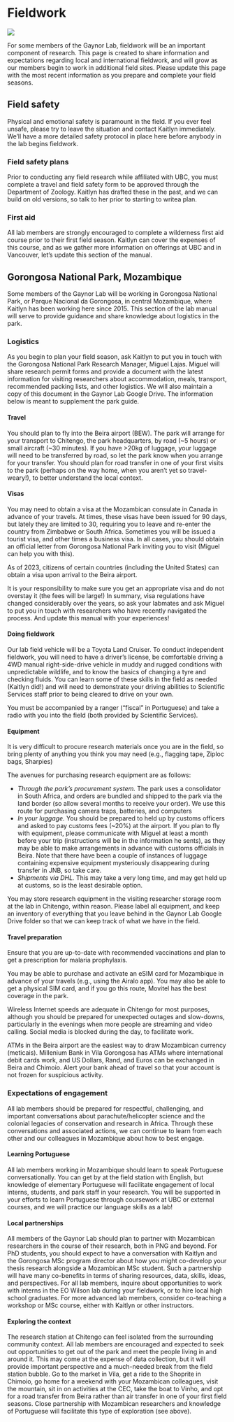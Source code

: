# Fieldwork {#fieldwork}

![](img/fieldwork.png)

For some members of the Gaynor Lab, fieldwork will be an important component of research. This page is created to share information and expectations regarding local and international fieldwork, and will grow as our members begin to work in additional field sites. Please update this page with the most recent information as you prepare and complete your field seasons.

## Field safety

Physical and emotional safety is paramount in the field. If you ever feel unsafe, please try to leave the situation and contact Kaitlyn immediately. We'll have a more detailed safety protocol in place here before anybody in the lab begins fieldwork.

### Field safety plans

Prior to conducting any field research while affiliated with UBC, you must complete a travel and field safety form to be approved through the Department of Zoology. Kaitlyn has drafted these in the past, and we can build on old versions, so talk to her prior to starting to writea plan.

### First aid

All lab members are strongly encouraged to complete a wilderness first aid course prior to their first field season. Kaitlyn can cover the expenses of this course, and as we gather more information on offerings at UBC and in Vancouver, let's update this section of the manual.


## Gorongosa National Park, Mozambique

Some members of the Gaynor Lab will be working in Gorongosa National Park, or Parque Nacional da Gorongosa, in central Mozambique, where Kaitlyn has been working here since 2015. This section of the lab manual will serve to provide guidance and share knowledge about logistics in the park.

### Logistics

As you begin to plan your field season, ask Kaitlyn to put you in touch with the Gorongosa National Park Research Manager, Miguel Lajas. Miguel will share research permit forms and provide a document with the latest information for visiting researchers about accommodation, meals, transport, recommended packing lists, and other logistics. We will also maintain a copy of this document in the Gaynor Lab Google Drive. The information below is meant to supplement the park guide.

#### Travel {-}

You should plan to fly into the Beira airport (BEW). The park will arrange for your transport to Chitengo, the park headquarters, by road (~5 hours) or small aircraft (~30 minutes). If you have >20kg of luggage, your luggage will need to be transferred by road, so let the park know when you arrange for your transfer. You should plan for road transfer in one of your first visits to the park (perhaps on the way home, when you aren't yet so travel-weary!), to better understand the local context.

#### Visas {-}

You may need to obtain a visa at the Mozambican consulate in Canada in advance of your travels. At times, these visas have been issued for 90 days, but lately they are limited to 30, requiring you to leave and re-enter the country from Zimbabwe or South Africa. Sometimes you will be issued a tourist visa, and other times a business visa. In all cases, you should obtain an official letter from Gorongosa National Park inviting you to visit (Miguel can help you with this). 

As of 2023, citizens of certain countries (including the United States) can obtain a visa upon arrival to the Beira airport.

It is your responsibility to make sure you get an appropriate visa and do not overstay it (the fees will be large!) In summary, visa regulations have changed considerably over the years, so ask your labmates and ask Miguel to put you in touch with researchers who have recently navigated the process. And update this manual with your experiences!

#### Doing fieldwork {-}

Our lab field vehicle will be a Toyota Land Cruiser. To conduct independent fieldwork, you will need to have a driver’s license, be comfortable driving a 4WD manual right-side-drive vehicle in muddy and rugged conditions with unpredictable wildlife, and to know the basics of changing a tyre and checking fluids. You can learn some of these skills in the field as needed (Kaitlyn did!) and will need to demonstrate your driving abilities to Scientific Services staff prior to being cleared to drive on your own. 

You must be accompanied by a ranger (“fiscal” in Portuguese) and take a radio with you into the field (both provided by Scientific Services).


#### Equipment {-}

It is very difficult to procure research materials once you are in the field, so bring plenty of anything you think you may need (e.g., flagging tape, Ziploc bags, Sharpies) 

The avenues for purchasing research equipment are as follows:

+ *Through the park's procurement system.* The park uses a consolidator in South Africa, and orders are bundled and shipped to the park via the land border (so allow several months to receive your order). We use this route for purchasing camera traps, batteries, and computers
+ *In your luggage.* You should be prepared to held up by customs officers and asked to pay customs fees (~20%) at the airport. If you plan to fly with equipment, please communicate with Miguel at least a month before your trip (instructions will be in the information he sents), as they may be able to make arrangements in advance with customs officials in Beira. Note that there have been a couple of instances of luggage containing expensive equipment mysteriously disappearing during transfer in JNB, so take care.
+ *Shipments via DHL.* This may take a very long time, and may get held up at customs, so is the least desirable option.

You may store research equipment in the visiting researcher storage room at the lab in Chitengo, within reason. Please label all equipment, and keep an inventory of everything that you leave behind in the Gaynor Lab Google Drive folder so that we can keep track of what we have in the field.


#### Travel preparation {-}

Ensure that you are up-to-date with recommended vaccinations and plan to get a prescription for malaria prophylaxis. 

You may be able to purchase and activate an eSIM card for Mozambique in advance of your travels (e.g., using the Airalo app). You may also be able to get a physical SIM card, and if you go this route, Movitel has the best coverage in the park. 

Wireless Internet speeds are adequate in Chitengo for most purposes, although you should be prepared for unexpected outages and slow-downs, particularly in the evenings when more people are streaming and video calling. Social media is blocked during the day, to facilitate work. 

ATMs in the Beira airport are the easiest way to draw Mozambican currency (meticais). Millenium Bank in Vila Gorongosa has ATMs where international debit cards work, and US Dollars, Rand, and Euros can be exchanged in Beira and Chimoio. Alert your bank ahead of travel so that your account is not frozen for suspicious activity.


### Expectations of engagement

All lab members should be prepared for respectful, challenging, and important conversations about parachute/helicopter science and the colonial legacies of conservation and research in Africa. Through these conversations and associated actions, we can continue to learn from each other and our colleagues in Mozambique about how to best engage.

#### Learning Portuguese {-}

All lab members working in Mozambique should learn to speak Portuguese conversationally. You can get by at the field station with English, but knowledge of elementary Portuguese will facilitate engagement of local interns, students, and park staff in your research. You will be supported in your efforts to learn Portuguese through coursework at UBC or external courses, and we will practice our language skills as a lab! 

#### Local partnerships {-}

All members of the Gaynor Lab should plan to partner with Mozambican researchers in the course of their research, both in PNG and beyond. For PhD students, you should expect to have a conversation with Kaitlyn and the Gorongosa MSc program director about how you might co-develop your thesis research alongside a Mozambican MSc student. Such a partnership will have many co-benefits in terms of sharing resources, data, skills, ideas, and perspectives. For all lab members, inquire about opportunities to work with interns in the EO Wilson lab during your fieldwork, or to hire local high school graduates. For more advanced lab members, consider co-teaching a workshop or MSc course, either with Kaitlyn or other instructors.

#### Exploring the context {-}

The research station at Chitengo can feel isolated from the surrounding community context. All lab members are encouraged and expected to seek out opportunities to get out of the park and meet the people living in and around it. This may come at the expense of data collection, but it will provide important perspective and a much-needed break from the field station bubble. Go to the market in Vila, get a ride to the Shoprite in Chimoio, go home for a weekend with your Mozambican colleagues, visit the mountain, sit in on activities at the CEC, take the boat to Vinho, and opt for a road transfer from Beira rather than air transfer in one of your first field seasons. Close partnership with Mozambican researchers and knowledge of Portuguese will facilitate this type of exploration (see above). 





